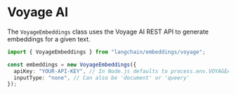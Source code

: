 # Voyage AI

The `VoyageEmbeddings` class uses the Voyage AI REST API to generate embeddings for a given text.

```typescript
import { VoyageEmbeddings } from "langchain/embeddings/voyage";

const embeddings = new VoyageEmbeddings({
  apiKey: "YOUR-API-KEY", // In Node.js defaults to process.env.VOYAGEAI_API_KEY
  inputType: "none", // Can also be 'document' or 'queery'
});
```
